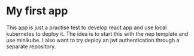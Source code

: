 <Cover
  src="https://cdn.cosmos.so/affd4b79-e848-4dfd-bd42-5f2c4a847365?format=jpeg"
  alt="Image from the movie Alien - from cosmos.com"
  caption="cosmos.com"
/>

# My first app

This app is just a practise test to develop react app and use local kubernetes to deploy it. The idea is to start this with the nep template and use minikube. I also want to try deploy an jwt authentication through a separate repository.
